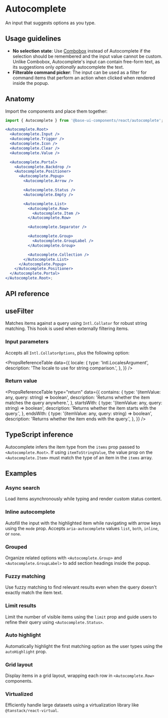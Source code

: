 # Autocomplete

<Subtitle>An input that suggests options as you type.</Subtitle>
<Meta
  name="description"
  content="A high-quality, unstyled React autocomplete component that renders an input with a list of filtered options."
/>

<Demo path="./demos/hero" />

## Usage guidelines

- **No selection state**: Use [Combobox](/react/components/combobox) instead of Autocomplete if the selection should be remembered and the input value cannot be custom. Unlike Combobox, Autocomplete's input can contain free-form text, as its suggestions only _optionally_ autocomplete the text.
- **Filterable command picker**: The input can be used as a filter for command items that perform an action when clicked when rendered inside the popup.

## Anatomy

Import the components and place them together:

```jsx title="Anatomy"
import { Autocomplete } from '@base-ui-components/react/autocomplete';

<Autocomplete.Root>
  <Autocomplete.Input />
  <Autocomplete.Trigger />
  <Autocomplete.Icon />
  <Autocomplete.Clear />
  <Autocomplete.Value />

  <Autocomplete.Portal>
    <Autocomplete.Backdrop />
    <Autocomplete.Positioner>
      <Autocomplete.Popup>
        <Autocomplete.Arrow />

        <Autocomplete.Status />
        <Autocomplete.Empty />

        <Autocomplete.List>
          <Autocomplete.Row>
            <Autocomplete.Item />
          </Autocomplete.Row>

          <Autocomplete.Separator />

          <Autocomplete.Group>
            <Autocomplete.GroupLabel />
          </Autocomplete.Group>

          <Autocomplete.Collection />
        </Autocomplete.List>
      </Autocomplete.Popup>
    </Autocomplete.Positioner>
  </Autocomplete.Portal>
</Autocomplete.Root>;
```

## API reference

<Reference component="Autocomplete" parts="Root, Value" />
<Reference
  component="Combobox"
  as="Autocomplete"
  parts="Input, Trigger, Icon, Clear, List, Portal, Backdrop, Positioner, Popup, Arrow, Status, Empty, Collection, Row, Item, Group, GroupLabel, Separator"
/>

## useFilter

Matches items against a query using `Intl.Collator` for robust string matching.
This hook is used when externally filtering items.

### Input parameters

Accepts all `Intl.CollatorOptions`, plus the following option:

<PropsReferenceTable
  data={{
    locale: {
      type: 'Intl.LocalesArgument',
      description: 'The locale to use for string comparison.',
    },
  }}
/>

### Return value

<PropsReferenceTable
  type="return"
  data={{
    contains: {
      type: '(itemValue: any, query: string) => boolean',
      description: 'Returns whether the item matches the query anywhere.',
    },
    startsWith: {
      type: '(itemValue: any, query: string) => boolean',
      description: 'Returns whether the item starts with the query.',
    },
    endsWith: {
      type: '(itemValue: any, query: string) => boolean',
      description: 'Returns whether the item ends with the query.',
    },
  }}
/>

## TypeScript inference

Autocomplete infers the item type from the `items` prop passed to `<Autocomplete.Root>`.
If using `itemToStringValue`, the value prop on the `<Autocomplete.Item>` must match the type of an item in the `items` array.

## Examples

### Async search

Load items asynchronously while typing and render custom status content.

<Demo path="./demos/async" compact />

### Inline autocomplete

Autofill the input with the highlighted item while navigating with arrow keys using the `mode` prop. Accepts `aria-autocomplete` values `list`, `both`, `inline`, or `none`.

<Demo path="./demos/inline" compact />

### Grouped

Organize related options with `<Autocomplete.Group>` and `<Autocomplete.GroupLabel>` to add section headings inside the popup.

<Demo path="./demos/grouped" compact />

### Fuzzy matching

Use fuzzy matching to find relevant results even when the query doesn't exactly match the item text.

<Demo path="./demos/fuzzy-matching" compact />

### Limit results

Limit the number of visible items using the `limit` prop and guide users to refine their query using `<Autocomplete.Status>`.

<Demo path="./demos/limit" compact />

### Auto highlight

Automatically highlight the first matching option as the user types using the `autoHighlight` prop.

<Demo path="./demos/auto-highlight" compact />

### Grid layout

Display items in a grid layout, wrapping each row in `<Autocomplete.Row>` components.

<Demo path="./demos/grid" compact />

### Virtualized

Efficiently handle large datasets using a virtualization library like `@tanstack/react-virtual`.

<Demo path="./demos/virtualized" compact />
